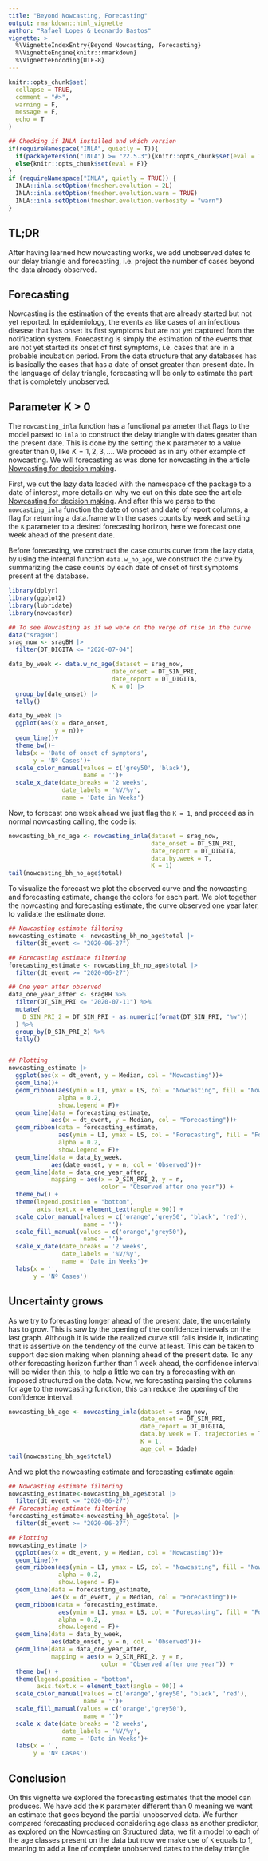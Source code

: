 ```yaml
---
title: "Beyond Nowcasting, Forecasting"
output: rmarkdown::html_vignette
author: "Rafael Lopes & Leonardo Bastos"
vignette: >
  %\VignetteIndexEntry{Beyond Nowcasting, Forecasting}
  %\VignetteEngine{knitr::rmarkdown}
  %\VignetteEncoding{UTF-8}
---
```


```r
knitr::opts_chunk$set(
  collapse = TRUE,
  comment = "#>",
  warning = F,
  message = F,
  echo = T
)
```


```r
## Checking if INLA installed and which version
if(requireNamespace("INLA", quietly = T)){
  if(packageVersion("INLA") >= "22.5.3"){knitr::opts_chunk$set(eval = T)}
  else{knitr::opts_chunk$set(eval = F)}
}
if (requireNamespace("INLA", quietly = TRUE)) {
  INLA::inla.setOption(fmesher.evolution = 2L)
  INLA::inla.setOption(fmesher.evolution.warn = TRUE)
  INLA::inla.setOption(fmesher.evolution.verbosity = "warn")
}
```

## TL;DR

After having learned how nowcasting works, we add unobserved dates to our delay triangle and forecasting, i.e. project the number of cases beyond the data already observed.

## Forecasting

Nowcasting is the estimation of the events that are already started but not yet reported. In epidemiology, the events as like cases of an infectious disease that has onset its first symptoms but are not yet captured from the notification system. Forecasting is simply the estimation of the events that are not yet started its onset of first symptoms, i.e. cases that are in a probable incubation period. From the data structure that any databases has is basically the cases that has a date of onset greater than present date. In the language of delay triangle, forecasting will be only to estimate the part that is completely unobserved.

## Parameter K > 0

The `nowcasting_inla` function has a functional parameter that flags to the model parsed to `inla` to construct the delay triangle with dates greater than the present date. This is done by the setting the `K` parameter to a value greater than 0, like $K = 1,2,3,\dots$. We proceed as in any other example of nowcasting. We will forecasting as was done for nowcasting in the article [Nowcasting for decision making](https://covid19br.github.io/nowcaster/articles/2_nowcasting_importance.html).

First, we cut the lazy data loaded with the namespace of the package to a date of interest, more details on why we cut on this date see the article [Nowcasting for decision making](https://covid19br.github.io/nowcaster/articles/2_nowcasting_importance.html). 
And after this we parse to the `nowcasting_inla` function the date of onset and date of report columns, a flag for returning a data.frame with the cases counts by week and setting the `K` parameter to a desired forecasting horizon, here we forecast one week ahead of the present date.

Before forecasting, we construct the case counts curve from the lazy data, by using the internal function `data.w_no_age`, we construct the curve by summarizing the case counts by each date of onset of first symptoms present at the database.

```r
library(dplyr)
library(ggplot2)
library(lubridate)
library(nowcaster)

## To see Nowcasting as if we were on the verge of rise in the curve
data("sragBH")
srag_now <- sragBH |> 
  filter(DT_DIGITA <= "2020-07-04")

data_by_week <- data.w_no_age(dataset = srag_now, 
                             date_onset = DT_SIN_PRI, 
                             date_report = DT_DIGITA, 
                             K = 0) |> 
  group_by(date_onset) |> 
  tally()

data_by_week |>  
  ggplot(aes(x = date_onset, 
             y = n))+
  geom_line()+
  theme_bw()+
  labs(x = 'Date of onset of symptons', 
       y = 'Nº Cases')+
  scale_color_manual(values = c('grey50', 'black'), 
                     name = '')+
  scale_x_date(date_breaks = '2 weeks', 
               date_labels = '%V/%y', 
               name = 'Date in Weeks')
```

Now, to forecast one week ahead we just flag the `K = 1`, and proceed as in normal nowcasting calling, the code is:

```r
nowcasting_bh_no_age <- nowcasting_inla(dataset = srag_now, 
                                        date_onset = DT_SIN_PRI, 
                                        date_report = DT_DIGITA, 
                                        data.by.week = T, 
                                        K = 1)
tail(nowcasting_bh_no_age$total)
```

To visualize the forecast we plot the observed curve and the nowcasting and forecasting estimate, change the colors for each part. We plot together the nowcasting and forecasting estimate, the curve observed one year later, to validate the estimate done.

```r

## Nowcasting estimate filtering
nowcasting_estimate <- nowcasting_bh_no_age$total |> 
  filter(dt_event <= "2020-06-27")

## Forecasting estimate filtering
forecasting_estimate <- nowcasting_bh_no_age$total |> 
  filter(dt_event >= "2020-06-27")

## One year after observed
data_one_year_after <- sragBH %>%
  filter(DT_SIN_PRI <= "2020-07-11") %>% 
  mutate(
    D_SIN_PRI_2 = DT_SIN_PRI - as.numeric(format(DT_SIN_PRI, "%w"))
  ) %>% 
  group_by(D_SIN_PRI_2) %>% 
  tally()


## Plotting
nowcasting_estimate |> 
  ggplot(aes(x = dt_event, y = Median, col = "Nowcasting"))+
  geom_line()+
  geom_ribbon(aes(ymin = LI, ymax = LS, col = "Nowcasting", fill = "Nowcasting"), 
              alpha = 0.2, 
              show.legend = F)+
  geom_line(data = forecasting_estimate, 
            aes(x = dt_event, y = Median, col = "Forecasting"))+
  geom_ribbon(data = forecasting_estimate, 
              aes(ymin = LI, ymax = LS, col = "Forecasting", fill = "Forecasting"), 
              alpha = 0.2,
              show.legend = F)+
  geom_line(data = data_by_week, 
            aes(date_onset, y = n, col = 'Observed'))+
  geom_line(data = data_one_year_after, 
            mapping = aes(x = D_SIN_PRI_2, y = n, 
                          color = "Observed after one year")) + 
  theme_bw() +
  theme(legend.position = "bottom", 
        axis.text.x = element_text(angle = 90)) +
  scale_color_manual(values = c('orange','grey50', 'black', 'red'), 
                     name = '')+
  scale_fill_manual(values = c('orange','grey50'), 
                     name = '')+
  scale_x_date(date_breaks = '2 weeks', 
               date_labels = '%V/%y', 
               name = 'Date in Weeks')+
  labs(x = '', 
       y = 'Nº Cases')
```

## Uncertainty grows

As we try to forecasting longer ahead of the present date, the uncertainty has to grow. This is saw by the opening of the confidence intervals on the  last graph. Although it is wide the realized curve still falls inside it, indicating that is assertive on the tendency of the curve at least. This can be taken to support decision making when planning ahead of the present date. To any other forecasting horizon further than 1 week ahead, the confidence interval will be wider than this, to help a little we can try a forecasting with an imposed structured on the data. Now, we forecasting parsing the columns for age to the nowcasting function, this can reduce the opening of the confidence interval.

```r
nowcasting_bh_age <- nowcasting_inla(dataset = srag_now, 
                                     date_onset = DT_SIN_PRI, 
                                     date_report = DT_DIGITA, 
                                     data.by.week = T, trajectories = T,
                                     K = 1,
                                     age_col = Idade)
tail(nowcasting_bh_age$total)
```

And we plot the nowcasting estimate and forecasting estimate again:

```r

## Nowcasting estimate filtering
nowcasting_estimate<-nowcasting_bh_age$total |> 
  filter(dt_event <= "2020-06-27")
## Forecasting estimate filtering
forecasting_estimate<-nowcasting_bh_age$total |> 
  filter(dt_event >= "2020-06-27")

## Plotting
nowcasting_estimate |> 
  ggplot(aes(x = dt_event, y = Median, col = "Nowcasting"))+
  geom_line()+
  geom_ribbon(aes(ymin = LI, ymax = LS, col = "Nowcasting", fill = "Nowcasting"), 
              alpha = 0.2, 
              show.legend = F)+
  geom_line(data = forecasting_estimate, 
            aes(x = dt_event, y = Median, col = "Forecasting"))+
  geom_ribbon(data = forecasting_estimate, 
              aes(ymin = LI, ymax = LS, col = "Forecasting", fill = "Forecasting"), 
              alpha = 0.2,
              show.legend = F)+
  geom_line(data = data_by_week, 
            aes(date_onset, y = n, col = 'Observed'))+
  geom_line(data = data_one_year_after, 
            mapping = aes(x = D_SIN_PRI_2, y = n, 
                          color = "Observed after one year")) + 
  theme_bw() +
  theme(legend.position = "bottom", 
        axis.text.x = element_text(angle = 90)) +
  scale_color_manual(values = c('orange','grey50', 'black', 'red'), 
                     name = '')+
  scale_fill_manual(values = c('orange','grey50'), 
                     name = '')+
  scale_x_date(date_breaks = '2 weeks', 
               date_labels = '%V/%y', 
               name = 'Date in Weeks')+
  labs(x = '', 
       y = 'Nº Cases')
```

## Conclusion

On this vignette we explored the forecasting estimates that the model can produces. We have add the `K` parameter different than 0 meaning we want an estimate that goes beyond the partial unobserved data. We further compared forecasting produced considering age class as another predictor, as explored on the [Nowcasting on Structured data](https://covid19br.github.io/nowcaster/articles/1_structured_data.html), we fit a model to each of the age classes present on the data but now we make use of `K` equals to 1, meaning to add a line of complete unobserved dates to the delay triangle.
